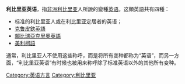 {{Expand|time=2010-12-19}}
{{Expert|time=2010-12-19|subject=語音學}}
'''利比里亚英语'''，指[[非洲|非洲]][[利比里亚|利比里亚]]人所說的變種[[英语|英语]]。这類英語共有四種：
* 标准的利比里亚人或在利比里亚定居者的英语；
* [[克鲁语|克鲁]][[皮欽英語|皮欽英語]]
* [[賴比瑞亞克里奧英語|賴比瑞亞克里奧英語]]
* [[美利柯語|美利柯語]]

通常，利比里亚人不使用这些称呼，而是将所有变种都称为“英语”，而另一方面，“利比里亚英语”有时候也被用来称呼除了标准英语以外的其他所有变种。

[[Category:英语方言|Category:英语方言]]
[[Category:利比里亚|Category:利比里亚]]